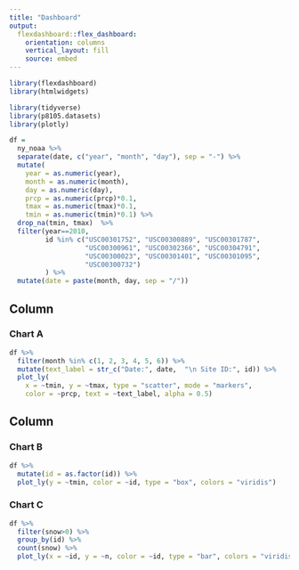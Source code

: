```yaml
---
title: "Dashboard"
output: 
  flexdashboard::flex_dashboard:
    orientation: columns
    vertical_layout: fill
    source: embed
---
```


```r
library(flexdashboard)
library(htmlwidgets)
```

```r
library(tidyverse)
library(p8105.datasets)
library(plotly)
```

```r
df =
  ny_noaa %>%
  separate(date, c("year", "month", "day"), sep = "-") %>%
  mutate(
    year = as.numeric(year),
    month = as.numeric(month),
    day = as.numeric(day),
    prcp = as.numeric(prcp)*0.1,
    tmax = as.numeric(tmax)*0.1,
    tmin = as.numeric(tmin)*0.1) %>%
  drop_na(tmin, tmax)  %>%
  filter(year==2010,
         id %in% c("USC00301752", "USC00300889", "USC00301787",
                   "USC00300961", "USC00302366", "USC00304791",
                   "USC00300023", "USC00301401", "USC00301095",
                   "USC00300732")
         ) %>%
  mutate(date = paste(month, day, sep = "/"))
```


Column {data-width=650}
-----------------------------------------------------------------------

### Chart A

```r
df %>%
  filter(month %in% c(1, 2, 3, 4, 5, 6)) %>% 
  mutate(text_label = str_c("Date:", date,  "\n Site ID:", id)) %>% 
  plot_ly(
    x = ~tmin, y = ~tmax, type = "scatter", mode = "markers",
    color = ~prcp, text = ~text_label, alpha = 0.5)
```

Column {data-width=350}
-----------------------------------------------------------------------

### Chart B

```r
df %>% 
  mutate(id = as.factor(id)) %>% 
  plot_ly(y = ~tmin, color = ~id, type = "box", colors = "viridis")
```

### Chart C

```r
df %>% 
  filter(snow>0) %>%
  group_by(id) %>%
  count(snow) %>%
  plot_ly(x = ~id, y = ~n, color = ~id, type = "bar", colors = "viridis")
```

